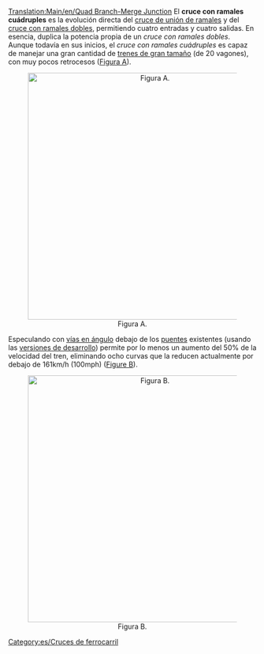 [[Translation:Main/en/Quad Branch-Merge Junction]]
{{en/-}}{{es/Menú de Cruces}}
El '''cruce con ramales cuádruples''' es la evolución directa del [[Main/es/Cruce unión de ramales|cruce de unión de ramales]] y del [[Main/es/Cruce con ramales dobles|cruce con ramales dobles]], permitiendo cuatro entradas y cuatro salidas. En esencia, duplica la potencia propia de un ''cruce con ramales dobles''. Aunque todavía en sus inicios, el ''cruce con ramales cuádruples'' es capaz de manejar una gran cantidad de [[Main/es/trenes mamut|trenes de gran tamaño]] (de 20 vagones), con muy pocos retrocesos ([[Main/en/Image:NewQBMJ.png|Figura A]]).

<center>[[File:en/NewQBMJ.png|thumb|center|500px|Figura A.]]</center>

Especulando con [[Main/es/Nuevos puentes|vías en ángulo]] debajo de los [[Main/es/puentes|puentes]] existentes (usando las [[Main/es/Versión de desarrollo|versiones de desarrollo]]) permite por lo menos un aumento del 50% de la velocidad del tren, eliminando ocho curvas que la reducen actualmente por debajo de 161km/h (100mph) ([[Main/en/Image:Sharpcorners.PNG|Figure B]]).

<center>[[File:en/Sharpcorners.png|thumb|center|500px|Figura B.]]</center>

[[Category:es/Cruces de ferrocarril]]